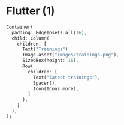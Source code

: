 # Flutter (1)

```dart
Container(
  padding: EdgeInsets.all(16),
  child: Column(
    children: [
      Text("Trainings"),
      Image.asset("images/trainings.png"),
      SizedBox(height: 16),
      Row(
        children: [
          Text("latest trainings"),
          Spacer(),
          Icon(Icons.more),
        ]
      ),
    ]
  ),
);

```
